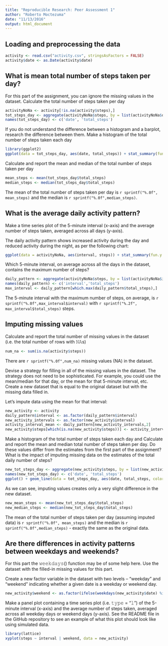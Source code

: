 ```yaml
---
title: "Reproducible Research: Peer Assessment 1"
author: "Roberto Moctezuma"
date: "11/13/2016"
output: html_document
---
```



## Loading and preprocessing the data
```r
activity <- read.csv("activity.csv", stringsAsFactors = FALSE)
activity$date <- as.Date(activity$date)
```

## What is mean total number of steps taken per day?
For this part of the assignment, you can ignore the missing values in the dataset.
Calculate the total number of steps taken per day

```r
activityNoNa <- activity[!is.na(activity$steps),]
tot_steps_day <- aggregate(activityNoNa$steps, by = list(activityNoNa$date), FUN = sum)
names(tot_steps_day) <- c('date', 'total_steps')

```

If you do not understand the difference between a histogram and a barplot, research the difference between them. Make a histogram of the total number of steps taken each day
```r
library(ggplot2)
ggplot(data = tot_steps_day, aes(date, total_steps)) + stat_summary(fun.y = sum, geom = 'bar', col = "white", fill = "#CC000080") + labs(x = "Date", y = "Total Steps")
```

Calculate and report the mean and median of the total number of steps taken per day
```r
mean_steps <- mean(tot_steps_day$total_steps)
median_steps <- median(tot_steps_day$total_steps)
```
The mean of the total number of steps taken per day is `r sprintf("%.0f", mean_steps)` and the median is `r sprintf("%.0f",median_steps)`.

## What is the average daily activity pattern?
Make a time series plot of the 5-minute interval (x-axis) and the average number of steps taken, averaged across all days (y-axis).

The daily activity pattern shows increased activity during the day and reduced activity during the night, as per the following chart:

```r
ggplot(data = activityNoNa, aes(interval, steps)) + stat_summary(fun.y = mean, geom = 'line', col = "black") + labs(x = "Interval", y = "Total Steps") + geom_smooth(col = "steelblue")
```

Which 5-minute interval, on average across all the days in the dataset, contains the maximum number of steps?
```r
daily_pattern <- aggregate(activityNoNa$steps, by = list(activityNoNa$interval), FUN = mean)
names(daily_pattern) <- c('interval','total_steps')
max_interval <- daily_pattern[which.max(daily_pattern$total_steps),]
```

The 5-minute interval with the maximum number of steps, on average, is `r sprintf("%.0f",max_interval$interval)` with `r sprintf("%.2f", max_interval$total_steps)` steps.

## Imputing missing values

Calculate and report the total number of missing values in the dataset (i.e. the total number of rows with 𝙽𝙰s)

```r
num_na <- sum(is.na(activity$steps))
```

There are `r sprintf("%.0f",num_na)` missing values (NA) in the dataset.

Devise a strategy for filling in all of the missing values in the dataset. The strategy does not need to be sophisticated. For example, you could use the mean/median for that day, or the mean for that 5-minute interval, etc.
Create a new dataset that is equal to the original dataset but with the missing data filled in.

Let's impute data using the mean for that interval:
```r
new_activity <- activity
daily_pattern$interval <- as.factor(daily_pattern$interval)
new_activity_intervals <- as.factor(new_activity$interval)
activity_interval_mean <- daily_pattern[new_activity_intervals,2]
new_activity$steps[which(is.na(new_activity$steps))] <- activity_interval_mean[which(is.na(new_activity$steps))]
```

Make a histogram of the total number of steps taken each day and Calculate and report the mean and median total number of steps taken per day. Do these values differ from the estimates from the first part of the assignment? What is the impact of imputing missing data on the estimates of the total daily number of steps?

```r
new_tot_steps_day <- aggregate(new_activity$steps, by = list(new_activity$date), FUN = sum)
names(new_tot_steps_day) <- c('date', 'total_steps')
ggplot() + geom_line(data = tot_steps_day, aes(date, total_steps, color = "Original")) + geom_line(data = new_tot_steps_day, aes(date, total_steps, color = "Imputed")) + xlab('Interval') + ylab('Total Steps')
```

As we can see, imputing values creates only a very slight difference in the new dataset.

```r
new_mean_steps <- mean(new_tot_steps_day$total_steps)
new_median_steps <- median(new_tot_steps_day$total_steps)
```

The mean of the total number of steps taken per day (assuming imputed data) is `r sprintf("%.0f", mean_steps)` and the median is `r sprintf("%.0f",median_steps)` - exactly the same as the original data.

## Are there differences in activity patterns between weekdays and weekends?

For this part the 𝚠𝚎𝚎𝚔𝚍𝚊𝚢𝚜() function may be of some help here. Use the dataset with the filled-in missing values for this part.

Create a new factor variable in the dataset with two levels – “weekday” and “weekend” indicating whether a given date is a weekday or weekend day.
```r
new_activity$weekend <- as.factor(ifelse(weekdays(new_activity$date) %in% c('Saturday','Sunday'), 'weekend', 'weekday'))
```

Make a panel plot containing a time series plot (i.e. 𝚝𝚢𝚙𝚎 = "𝚕") of the 5-minute interval (x-axis) and the average number of steps taken, averaged across all weekday days or weekend days (y-axis). See the README file in the GitHub repository to see an example of what this plot should look like using simulated data.

```r
library(lattice)
xyplot(steps ~ interval | weekend, data = new_activity)
```


